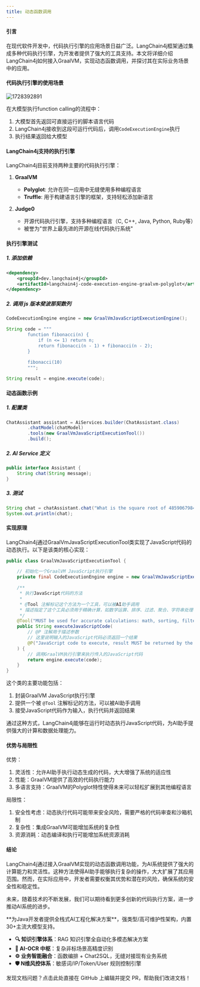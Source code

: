 ```yaml
---
title: 动态函数调用
---
```


#### 引言

在现代软件开发中，代码执行引擎的应用场景日益广泛。LangChain4j框架通过集成多种代码执行引擎，为开发者提供了强大的工具支持。本文将详细介绍LangChain4j如何接入GraalVM，实现动态函数调用，并探讨其在实际业务场景中的应用。

#### 代码执行引擎的使用场景

<img src='https://minio.pigx.top/oss/202410/1728392891.png' alt='1728392891'/>

在大模型执行function calling的流程中：
1. 大模型首先返回可直接运行的脚本语言代码
2. LangChain4j接收到这段可运行代码后，调用`CodeExecutionEngine`执行
3. 执行结果返回给大模型

#### LangChain4j支持的执行引擎

LangChain4j目前支持两种主要的代码执行引擎：

1. **GraalVM**
   - **Polyglot**: 允许在同一应用中无缝使用多种编程语言
   - **Truffle**: 用于构建语言引擎的框架，支持轻松添加新语言

2. **Judge0**  
   - 开源代码执行引擎，支持多种编程语言（C, C++, Java, Python, Ruby等）
   - 被誉为"世界上最先进的开源在线代码执行系统"

#### 执行引擎测试


##### 1. 添加依赖

```xml
<dependency>
    <groupId>dev.langchain4j</groupId>
    <artifactId>langchain4j-code-execution-engine-graalvm-polyglot</artifactId>
</dependency>
```

##### 2. 调用 js 版本斐波那契数列

```java
CodeExecutionEngine engine = new GraalVmJavaScriptExecutionEngine();

String code = """
        function fibonacci(n) {
            if (n <= 1) return n;
            return fibonacci(n - 1) + fibonacci(n - 2);
        }
                        
        fibonacci(10)
        """;

String result = engine.execute(code);
```


#### 动态函数示例

##### 1. 配置类

```java
ChatAssistant assistant = AiServices.builder(ChatAssistant.class)
        .chatModel(chatModel)
        .tools(new GraalVmJavaScriptExecutionTool())
        .build();
```

##### 2. AI Service 定义

```java
public interface Assistant {
    String chat(String message);
}
```

##### 3. 测试

```java
String chat = chatAssistant.chat("What is the square root of 485906798473894056 in scientific notation?");
System.out.println(chat);
```

#### 实现原理

LangChain4j通过GraalVmJavaScriptExecutionTool类实现了JavaScript代码的动态执行。以下是该类的核心实现：

```java
public class GraalVmJavaScriptExecutionTool {

    // 初始化一个GraalVM JavaScript执行引擎
    private final CodeExecutionEngine engine = new GraalVmJavaScriptExecutionEngine();

    /**
     * 执行JavaScript代码的方法
     * 
     * @Tool 注解标记这个方法为一个工具，可以被AI助手调用
     * 描述指定了这个工具必须用于精确计算，如数学运算、排序、过滤、聚合、字符串处理等
     */
    @Tool("MUST be used for accurate calculations: math, sorting, filtering, aggregating, string processing, etc")
    public String executeJavaScriptCode(
        // @P 注解用于描述参数
        // 这里说明输入的JavaScript代码必须返回一个结果
        @P("JavaScript code to execute, result MUST be returned by the code") String code
    ) {
        // 调用GraalVM执行引擎来执行传入的JavaScript代码
        return engine.execute(code);
    }
}
```

这个类的主要功能包括：
1. 封装GraalVM JavaScript执行引擎
2. 提供一个被 `@Tool` 注解标记的方法，可以被AI助手调用
3. 接受JavaScript代码作为输入，执行代码并返回结果

通过这种方式，LangChain4j能够在运行时动态执行JavaScript代码，为AI助手提供强大的计算和数据处理能力。

#### 优势与局限性

优势：
1. 灵活性：允许AI助手执行动态生成的代码，大大增强了系统的适应性
2. 性能：GraalVM提供了高效的代码执行能力
3. 多语言支持：GraalVM的Polyglot特性使得未来可以轻松扩展到其他编程语言

局限性：
1. 安全性考虑：动态执行代码可能带来安全风险，需要严格的代码审查和沙箱机制
2. 复杂性：集成GraalVM可能增加系统的复杂性
3. 资源消耗：动态编译和执行可能增加系统资源消耗

#### 结论

LangChain4j通过接入GraalVM实现的动态函数调用功能，为AI系统提供了强大的计算能力和灵活性。这种方法使得AI助手能够执行复杂的操作，大大扩展了其应用范围。然而，在实际应用中，开发者需要权衡其优势和潜在的风险，确保系统的安全性和稳定性。

未来，随着技术的不断发展，我们可以期待看到更多创新的代码执行方案，进一步推动AI系统的进步。


<Card title="PIG AI应用开发平台 | 适合中大型企业构建自主可控的AI中台" icon="link" href="https://ai.pig4cloud.com">
**为Java开发者提供全栈式AI工程化解决方案**，强类型/高可维护性架构，内置30+主流大模型支持。

- **🔍 知识引擎体系**：RAG 知识引擎全自动化多模态解决方案
- **📝 AI-OCR 中枢**：复杂非标场景高精度识别
- **⚙️ 业务智能融合**：函数编排 + Chat2SQL，无缝对接现有业务系统
- **🛡️ N维风控体系**：敏感词/IP/Token/User 规则控制引擎
</Card>

<Card title="文档有误？请协助编辑" icon="pencil" href="https://github.com/javaai-pig4cloud-com/javaai-docs/edit/main/docs/14动态函数调用.mdx">
  发现文档问题？点击此处直接在 GitHub 上编辑并提交 PR，帮助我们改进文档！
</Card>